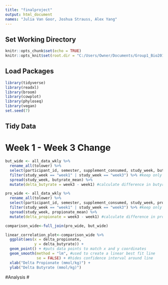 ```yaml
---
title: "finalproject"
output: html_document
names: "Julia Van Goor, Joshua Strauss, Alex Yang"
---
```

## Set Working Directory
```r
knitr::opts_chunk$set(echo = TRUE)
knitr::opts_knit$set(root.dir = "C:/Users/Owner/Documents/Group1_Bio201_FinalProject/")
```


## Load Packages
```r
library(tidyverse)
library(readxl)
library(broom)
library(cowplot)
library(phyloseq)
library(vegan)
set.seed(7)
```

## Tidy Data
# Week 1 - Week 3 Change
```r
but_wide <- all_data_wkly %>%
  rename_all(tolower) %>% 
  select(participant_id, semester, supplement_consumed, study_week, butyrate_mean) %>% #keep only columns of interest
  filter(study_week == "week1" | study_week == "week3") %>% #keep only weeks of interest
  spread(study_week, butyrate_mean) %>% 
  mutate(delta_butyrate = week3 - week1) #calculate difference in butyrate 

pro_wide <- all_data_wkly %>%
  rename_all(tolower) %>% 
  select(participant_id, semester, supplement_consumed, study_week, propionate_mean) %>% #keep only columns of interest
  filter(study_week == "week1" | study_week == "week3") %>% #keep only weeks of interest
  spread(study_week, propionate_mean) %>% 
  mutate(delta_propionate = week3 - week1) #calculate difference in propionate

comparison_wide<-full_join(pro_wide, but_wide)

linear_correlation_plot<-comparison_wide %>%
  ggplot(aes(x = delta_propionate,
             y = delta_butyrate)) + 
  geom_point() + #puts data points to match x and y coordinates
  geom_smooth(method = "lm", #used to create a linear best fit line
              se = FALSE) + #hides confidence interval around line 
  xlab("Delta Propionate (mmol/kg)") + 
  ylab("Delta Butyrate (mmol/kg)") 

```

#Analysis
#